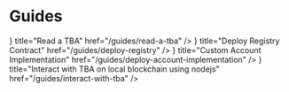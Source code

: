 # Guides

<Cards>
    <Card
      icon={<BiBookAlt style={{placeSelf: "center"}} />}
      title="Read a TBA"
      href="/guides/read-a-tba"
    />
    <Card
      icon={<BiBookAlt style={{placeSelf: "center"}} />}
      title="Deploy Registry Contract"
      href="/guides/deploy-registry"
    />
    <Card
      icon={<BiBookAlt style={{placeSelf: "center"}} />}
      title="Custom Account Implementation"
      href="/guides/deploy-account-implementation"
    />
    <Card
      icon={<BiBookAlt style={{placeSelf: "center"}} />}
      title="Interact with TBA on local blockchain using nodejs"
      href="/guides/interact-with-tba"
    />
</Cards>
